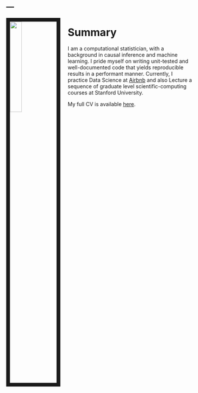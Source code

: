 ---
---

<link rel="stylesheet" href="styles.css" type="text/css">

<img src="images/profile.jpg" style="width:25%; border:10px solid; margin-right: 20px" align="left">

# Summary
I am a computational statistician, with a background in causal inference and machine learning. 
I pride myself on writing unit-tested and well-documented code that yields reproducible results in a performant manner. 
Currently, I practice Data Science at [Airbnb](https://medium.com/airbnb-engineering/tagged/data-science) and also Lecture a sequence of graduate level scientific-computing courses at Stanford University.

My full CV is available [here](files/santucci_andreas.pdf).